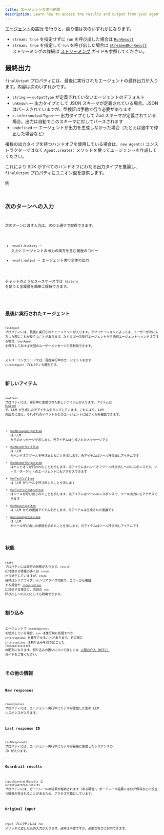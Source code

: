 ```yaml
---
title: エージェントの実行結果
description: Learn how to access the results and output from your agent run
---
```



[エージェントの実行](/openai-agents-js/ja/guides/running-agents) を行うと、戻り値は次のいずれかになります。

- `stream: true` を指定せずに `run` を呼び出した場合は [`RunResult`](/openai-agents-js/openai/agents/classes/runresult)
- `stream: true` を指定して `run` を呼び出した場合は [`StreamedRunResult`](/openai-agents-js/openai/agents/classes/streamedrunresult)  
  ストリーミングの詳細は [ストリーミング](/openai-agents-js/ja/guides/streaming) ガイドも参照してください。

## 最終出力

`finalOutput` プロパティには、最後に実行されたエージェントの最終出力が入ります。内容は次のいずれかです。

- `string` — `outputType` が定義されていないエージェントのデフォルト
- `unknown` — 出力タイプとして JSON スキーマが定義されている場合。JSON はパースされていますが、型検証は手動で行う必要があります
- `z.infer<outputType>` — 出力タイプとして Zod スキーマが定義されている場合。出力は自動でこのスキーマに対してパースされます
- `undefined` — エージェントが出力を生成しなかった場合（たとえば途中で停止した場合など）

複数の出力タイプを持つハンドオフを使用している場合は、`new Agent()` コンストラクターではなく `Agent.create()` メソッドを使ってエージェントを作成してください。

これにより SDK がすべてのハンドオフにわたる出力タイプを推論し、`finalOutput` プロパティにユニオン型を提供します。

例:

<Code
  lang="typescript"
  code={handoffFinalOutputTypes}
  title="Handoff final output types"
/>

## 次のターンへの入力

次のターンに渡す入力は、次の２通りで取得できます。

- `result.history` — 入力とエージェントの出力の両方を含む履歴のコピー
- `result.output` — エージェント実行全体の出力

チャットのようなユースケースでは `history` を使うと全履歴を簡単に保持できます。

<Code lang="typescript" code={historyLoop} title="History loop" />

## 最後に実行されたエージェント

`lastAgent` プロパティには、最後に実行されたエージェントが入ります。アプリケーションによっては、ユーザーが次に入力した際にこれが役立つことがあります。たとえば一次受付エージェントが言語別エージェントへハンドオフする場合、`lastAgent` を保存しておけば次回のユーザーメッセージで再利用できます。

ストリーミングモードでは、現在実行中のエージェントを示す `currentAgent` プロパティも便利です。

## 新しいアイテム

`newItems` プロパティには、実行中に生成された新しいアイテムが入ります。アイテムは [`RunItem`](/openai-agents-js/openai/agents/type-aliases/runitem) で、LLM が生成した元アイテムをラップしています。これにより、LLM の出力に加え、それぞれのイベントがどのエージェントに紐づくかを確認できます。

- [`RunMessageOutputItem`](/openai-agents-js/openai/agents/classes/runmessageoutputitem) は LLM からのメッセージを示します。元アイテムは生成されたメッセージです
- [`RunHandoffCallItem`](/openai-agents-js/openai/agents/classes/runhandoffcallitem) は LLM がハンドオフツールを呼び出したことを示します。元アイテムはツール呼び出しアイテムです
- [`RunHandoffOutputItem`](/openai-agents-js/openai/agents/classes/runhandoffoutputitem) はハンドオフが行われたことを示します。元アイテムはハンドオフツール呼び出しへのレスポンスです。ソース／ターゲットのエージェントにもアクセスできます
- [`RunToolCallItem`](/openai-agents-js/openai/agents/classes/runtoolcallitem) は LLM がツールを呼び出したことを示します
- [`RunToolCallOutputItem`](/openai-agents-js/openai/agents/classes/runtoolcalloutputitem) はツールが呼び出されたことを示します。元アイテムはツールのレスポンスで、ツール出力にもアクセスできます
- [`RunReasoningItem`](/openai-agents-js/openai/agents/classes/runreasoningitem) は LLM からの推論アイテムを示します。元アイテムは生成された推論です
- [`RunToolApprovalItem`](/openai-agents-js/openai/agents/classes/runtoolapprovalitem) は LLM がツール呼び出しの承認を求めたことを示します。元アイテムはツール呼び出しアイテムです

## 状態

`state` プロパティには実行の状態が入ります。`result` に付随する情報の多くは `state` から派生していますが、`state` 自体はシリアライズ／デシリアライズ可能で、[エラーから復旧](/openai-agents-js/ja/guides/running-agents#exceptions) する場合や [`interruption`](#interruptions) に対処する場合に、次回の `run` 呼び出しへの入力としても利用できます。

## 割り込み

エージェントで `needsApproval` を使用している場合、`run` は進行前に処理すべき `interruptions` を発生させることがあります。その場合 `interruptions` は割り込みを引き起こした `ToolApprovalItem` の配列になります。割り込みの扱いについて詳しくは [人間の介入（HITL）](/openai-agents-js/ja/guides/human-in-the-loop) ガイドをご覧ください。

## その他の情報

### Raw responses

`rawResponses` プロパティには、エージェント実行中にモデルが生成した生の LLM レスポンスが入ります。

### Last response ID

`lastResponseId` プロパティには、エージェント実行中にモデルが最後に生成したレスポンスの ID が入ります。

### Guardrail results

`inputGuardrailResults` と `outputGuardrailResults` プロパティには、ガードレールの結果が格納されます（ある場合）。ガードレール結果にはログ保存などに役立つ情報が含まれることがあるため、アクセス可能にしています。

### Original input

`input` プロパティには `run` メソッドに渡した元の入力が入ります。通常は不要ですが、必要な場合に利用できます。
